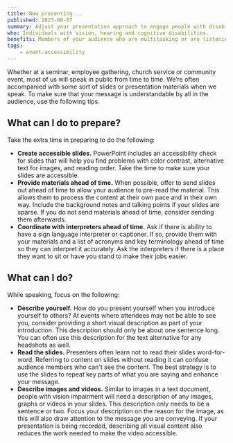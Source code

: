 ```yaml
---
title: Now presenting...
published: 2023-08-07
summary: Adjust your presentation approach to engage people with disabilities.
who: Individuals with vision, hearing and cognitive disabilities.
benefits: Members of your audience who are multitasking or are listening with audio only.
tags:
    - event-accessibility
---
```


Whether at a seminar, employee gathering, church service or community event, most of us will speak in public from time to time. We’re often accompanied with some sort of slides or presentation materials when we speak. To make sure that your message is understandable by all in the audience, use the following tips.

## What can I do to prepare?

Take the extra time in preparing to do the following:
- __Create accessible slides.__ PowerPoint includes an accessibility check for slides that will help you find problems with color contrast, alternative text for images, and reading order. Take the time to make sure your slides are accessible.
- __Provide materials ahead of time.__ When possible, offer to send slides out ahead of time to allow your audience to pre-read the material. This allows them to process the content at their own pace and in their own way. Include the background notes and talking points if your slides are sparse. If you do not send materials ahead of time, consider sending them afterwards. 
- __Coordinate with interpreters ahead of time.__ Ask if there is ability to have a sign language interpreter or captioner. If so, provide them with your materials and a list of acronyms and key terminology ahead of time so they can interpret it accurately. Ask the interpreters if there is a place they want to sit or have you stand to make their jobs easier. 

## What can I do?

While speaking, focus on the following:
- __Describe yourself.__ How do you present yourself when you introduce yourself to others?  At events where attendees may not be able to see you, consider providing a short visual description as part of your introduction. This description should only be about one sentence long. You can often use this description for the text alternative for any headshots as well. 
- __Read the slides.__ Presenters often learn not to read their slides word-for-word. Referring to content on slides without reading it can confuse audience members who can't see the content. The best strategy is to use the slides to repeat key parts of what you are saying and enhance your message. 
- __Describe images and videos.__ Similar to images in a text document, people with vision impairment will need a description of any images, graphs or videos in your slides. This description only needs to be a sentence or two. Focus your description on the reason for the image, as this will also draw attention to the message you are conveying. If your presentation is being recorded, describing all visual content also reduces the work needed to make the video accessible.
